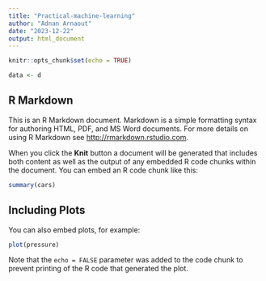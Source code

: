```yaml
---
title: "Practical-machine-learning"
author: "Adnan Arnaout"
date: "2023-12-22"
output: html_document
---
```


```r
knitr::opts_chunk$set(echo = TRUE)
```

```r
data <- d 
```


## R Markdown

This is an R Markdown document. Markdown is a simple formatting syntax for authoring HTML, PDF, and MS Word documents. For more details on using R Markdown see <http://rmarkdown.rstudio.com>.

When you click the **Knit** button a document will be generated that includes both content as well as the output of any embedded R code chunks within the document. You can embed an R code chunk like this:

```r
summary(cars)
```

## Including Plots

You can also embed plots, for example:

```r
plot(pressure)
```

Note that the `echo = FALSE` parameter was added to the code chunk to prevent printing of the R code that generated the plot.
